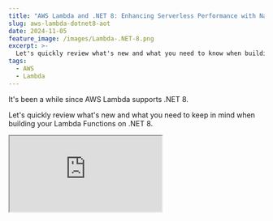 ```yaml
---
title: "AWS Lambda and .NET 8: Enhancing Serverless Performance with Native AOT"
slug: aws-lambda-dotnet8-aot
date: 2024-11-05
feature_image: /images/Lambda-.NET-8.png
excerpt: >-
  Let's quickly review what's new and what you need to know when building your Lambda Functions on .NET 8.
tags:
  - AWS
  - Lambda
---
```

It's been a while since AWS Lambda supports .NET 8.

Let's quickly review what's new and what you need to keep in mind when building your Lambda Functions on .NET 8.

<iframe src="https://www.youtube.com/embed/fQHVctOp4sg?feature=oembed" />

If you are new to AWS Lambda, I highly recommend getting started here 👇

<BlogLink
  href="/blog/aws-lambda-dotnet-developer/"
  title="AWS Lambda For The .NET Developer"
  description="This blog post is a collection of other posts that covers various aspects of AWS Lambda and other services you can integrate with when building serverless applications on Lambda."
  authorImage="/images/logo-512x512.png"
  authorName="Rahul Nath"
  authorTitle="Rahul Pulikkot Nath"
  featureImage="/images/AWS-Lambda.png"
/>

Thanks to AWS for sponsoring this article in my [AWS Lambda Series.](/blog/tag/lambda/)

## What's New in AWS Lambda and .NET 8?

Some of the key updates with AWS Lambda on .NET 8 are listed below.

You can find more details on them in the official documentation [here](https://aws.amazon.com/blogs/compute/introducing-the-net-8-runtime-for-aws-lambda/).

-   **Upgraded OS**  
    .NET 8 runtime is built on the minimal container image of Amazon Linux 2023 (AL2023). This makes it a smaller deployment footprint and also updated versions of common libraries such as glibc 2.34 and OpenSSL 3.  
    
-   **Performance**  
    Lambda has increased the default memory size in the blueprints and templates from 256 MB to 512 MB for improved performance with .NET 8.  
    
-   **Native AOT**  
    Allows .NET applications to be pre-compiled to a single binary removing the need for just-in-time (JIT) compilation, enabling native AOT enabled apps to start up faster.  
    

> _With Native AOT, Benchmarks show up to 86% improvement in cold start times by eliminating the JIT compilation_ in the blueprints and templates from 256 MB to 512 MB.

## Building Your First .NET 8 AWS Lambda Function

The [AWS Toolkit](/blog/aws-lambda-net-core/#setting-up-first-project) has been updated to create .NET 8 Lambda functions, which makes it easy to create new projects.

It supports different blueprints that you can choose to create your Lambda function. Below is the sample code for an Empty Lambda Function, which generates a simple function that converts a string input to upper case.

```csharp
[assembly: LambdaSerializer(typeof(Amazon.Lambda.Serialization.SystemTextJson.DefaultLambdaJsonSerializer))]
namespace hello_dotnet8_lambda;

public class Function
{
    public string FunctionHandler(string input, ILambdaContext context)
    {
        return input.ToUpper();
    }
}

```

You can also use the [Mock Lambda test tool](/blog/aws-lambda-net-core/#mock-lambda-test-tool) to run and test your functions locally.

## AWS Lambda and Native AOT with .NET

The Toolkit now lists the Native AOT (.NET 8) blueprint type, to create a AOT supported Lambda Function.

![](/images/image.png)

AWS Lambda Function Native AOT project template in Visual Studio for .NET 8.

This sets up the Lambda Function to be compiled as Native AOT.

In this case, the Function code is slightly different, using the `LambdaBootstrapBuilder` class to bootstrap the lambda runtime.

The `FunctionHandler` is passed on to the bootstrap code and is executed at runtime.

```csharp
public class Function
{
    private static async Task Main()
    {
        Func<string, ILambdaContext, string> handler = FunctionHandler;
        await LambdaBootstrapBuilder.Create(
                handler, 
                new SourceGeneratorLambdaJsonSerializer<LambdaFunctionJsonSerializerContext>())
            .Build()
            .RunAsync();
    }

    public static string FunctionHandler(string input, ILambdaContext context)
    {
        return input.ToUpper();
    }
}

```

The `csproj` file also has some additional flags set up for Native AOT support. This sets up the Native AOT compile settings for the project file.

```xml
<AWSProjectType>Lambda</AWSProjectType>
<!-- Set build directory like publish to help Lambda tool find dependencies -->
<CopyLocalLockFileAssemblies>true</CopyLocalLockFileAssemblies>
<!-- Enable Native AOT for better cold start time -->
<PublishAot>true</PublishAot>
<!-- Strip debug symbols to reduce executable size -->
<StripSymbols>true</StripSymbols>
<!-- Trim only trimmable assemblies to reduce size -->
<TrimMode>partial</TrimMode>

```

To compile Lambda function using the Native AOT feature, you need to have docker setup.

To use native AOT, your function code must be compiled in an environment with the same AL2023 operating system as the .NET 8 runtime. The .NET CLI commands in the following sections use Docker to develop and build Lambda functions in an AL2023 environment.

![](/images/image-1.png)

Publish Lambda Function using .NET 8 native AOT uses docker to generate the deployable packages.

When publishing from Visual Studio, you can see it using docker to compile the Lambda function.

### Performance Improvements with .NET 8 Lambda Functions

In AWS Lambda, the **Init Duration** represents the time taken to initialize the function's runtime environment, which occurs only during a **cold start**—when a new instance of the Lambda function is created

```txt

REPORT RequestId: 5c7c1727-b828-414f-909f-0b6a7c3b1daa Duration: 34.35 ms Billed Duration: 35 ms Memory Size: 512 MB Max Memory Used: 32 MB Init Duration: 109.89 ms

```

In the example log, an Init Duration of **109.89 ms**, which is significantly lower than a Lambda Function that uses JIT compilation.

You can find the Lambda Init duration in [CloudWatch logs](/blog/amazon-cloudwatch-logs-dotnet/), every time a new instance of the function is created. If that entry is missing, it means you are reusing a Lambda instance.

<BlogLink
  href="/blog/lambda-lifecycle-and-net/"
  title="Why Should You Care About Lambda Lifecycle As A .NET Developer?"
  description="The Lambda Lifecycle affects the way we write out Function code. Learn some of the dos and don’ts when building Lambda Functions in .NET because of how Lambda initializes the Function classes."
  authorImage="/images/logo-512x512.png"
  authorName="Rahul Nath"
  authorTitle="Rahul Pulikkot Nath"
  featureImage="/images/Lambda-Lifecycle-2.png"
/>